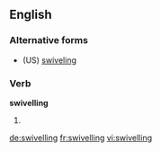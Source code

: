 ==English==

===Alternative forms===
* (US) [[swiveling]]

===Verb===
'''swivelling'''

# {{context|British|lang=en}} {{present participle of|swivel|lang=en}}

[[de:swivelling]]
[[fr:swivelling]]
[[vi:swivelling]]